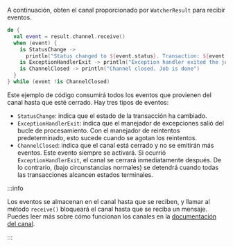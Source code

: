 
A continuación, obten el canal proporcionado por `WatcherResult` para recibir eventos.

<CodeExample>

```kt
do {
  val event = result.channel.receive()
  when (event) {
    is StatusChange ->
      println("Status changed to ${event.status}. Transaction: ${event.transaction}")
    is ExceptionHandlerExit -> println("Exception handler exited the job")
    is ChannelClosed -> println("Channel closed. Job is done")
  }
} while (event !is ChannelClosed)
```

</CodeExample>

Este ejemplo de código consumirá todos los eventos que provienen del canal hasta que esté cerrado. Hay tres tipos de eventos:

- `StatusChange`: indica que el estado de la transacción ha cambiado.
- `ExceptionHandlerExit`: indica que el manejador de excepciones salió del bucle de procesamiento. Con el manejador de reintentos predeterminado, esto sucede cuando se agotan los reintentos.
- `ChannelClosed`: indica que el canal está cerrado y no se emitirán más eventos. Este evento siempre se activará. Si ocurrió `ExceptionHandlerExit`, el canal se cerrará inmediatamente después. De lo contrario, (bajo circunstancias normales) se detendrá cuando todas las transacciones alcancen estados terminales.

:::info

Los eventos se almacenan en el canal hasta que se reciben, y llamar al método `receive()` bloqueará el canal hasta que se reciba un mensaje. Puedes leer más sobre cómo funcionan los canales en la [documentación del canal](https://kotlinlang.org/docs/coroutines-and-channels.html#channels).

:::
